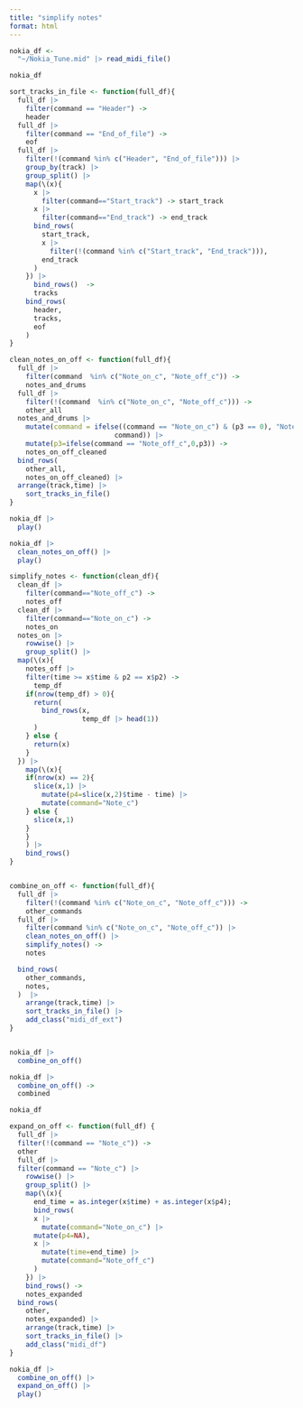 ```yaml
---
title: "simplify notes"
format: html
---
```



```r
nokia_df <-
  "~/Nokia_Tune.mid" |> read_midi_file()
```

```r
nokia_df 
```
```r
sort_tracks_in_file <- function(full_df){
  full_df |>
    filter(command == "Header") ->
    header
  full_df |>
    filter(command == "End_of_file") ->
    eof
  full_df |> 
    filter(!(command %in% c("Header", "End_of_file"))) |>
    group_by(track) |>
    group_split() |>
    map(\(x){
      x |>
        filter(command=="Start_track") -> start_track
      x |>
        filter(command=="End_track") -> end_track
      bind_rows(
        start_track,
        x |> 
          filter(!(command %in% c("Start_track", "End_track"))),
        end_track
      )
    }) |>
      bind_rows()  -> 
      tracks
    bind_rows(
      header,
      tracks,
      eof
    )
}
```

```r
clean_notes_on_off <- function(full_df){
  full_df |>
    filter(command  %in% c("Note_on_c", "Note_off_c")) ->
    notes_and_drums
  full_df |>
    filter(!(command  %in% c("Note_on_c", "Note_off_c"))) ->
    other_all
  notes_and_drums |>
    mutate(command = ifelse((command == "Note_on_c") & (p3 == 0), "Note_off_c",
                          command)) |>
    mutate(p3=ifelse(command == "Note_off_c",0,p3)) ->
    notes_on_off_cleaned
  bind_rows(
    other_all,
    notes_on_off_cleaned) |>
  arrange(track,time) |> 
    sort_tracks_in_file()
}
```


```r
nokia_df |> 
  play()
```

```r
nokia_df |> 
  clean_notes_on_off() |>
  play()
```


```r
simplify_notes <- function(clean_df){
  clean_df |>
    filter(command=="Note_off_c") ->
    notes_off
  clean_df |>
    filter(command=="Note_on_c") ->
    notes_on
  notes_on |>
    rowwise() |>
    group_split() |>
  map(\(x){
    notes_off |>
    filter(time >= x$time & p2 == x$p2) -> 
      temp_df
    if(nrow(temp_df) > 0){
      return(
        bind_rows(x,
                  temp_df |> head(1))
      )
    } else {
      return(x)
    }
  }) |>
    map(\(x){
    if(nrow(x) == 2){
      slice(x,1) |>
        mutate(p4=slice(x,2)$time - time) |>
        mutate(command="Note_c")
    } else {
      slice(x,1)
    } 
    }
    ) |>
    bind_rows()
}
```


```r

```

```r
combine_on_off <- function(full_df){
  full_df |>
    filter(!(command %in% c("Note_on_c", "Note_off_c"))) ->
    other_commands
  full_df |>
    filter(command %in% c("Note_on_c", "Note_off_c")) |>
    clean_notes_on_off() |>
    simplify_notes() ->
    notes

  bind_rows(
    other_commands,
    notes,
  )  |>
    arrange(track,time) |>
    sort_tracks_in_file() |>
    add_class("midi_df_ext")
}
```

```r

```

```r
nokia_df |>
  combine_on_off()
```


```r
nokia_df |> 
  combine_on_off() -> 
  combined
```



```r
nokia_df
```
```r
expand_on_off <- function(full_df) {
  full_df |>
  filter(!(command == "Note_c")) ->
  other
  full_df |>
  filter(command == "Note_c") |>
    rowwise() |>
    group_split() |>
    map(\(x){
      end_time = as.integer(x$time) + as.integer(x$p4);
      bind_rows(
      x |>
        mutate(command="Note_on_c") |>
      mutate(p4=NA),
      x |> 
        mutate(time=end_time) |>
        mutate(command="Note_off_c")
      ) 
    }) |>
    bind_rows() ->
    notes_expanded
  bind_rows(
    other,
    notes_expanded) |>
    arrange(track,time) |>
    sort_tracks_in_file() |>
    add_class("midi_df")
}
```

```r
nokia_df |>
  combine_on_off() |>
  expand_on_off() |>
  play()
```


